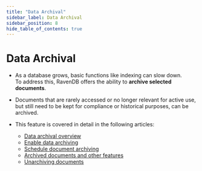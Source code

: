 ```yaml
---
title: "Data Archival"
sidebar_label: Data Archival
sidebar_position: 8
hide_table_of_contents: true
---
```



# Data Archival
<Admonition type="note" title="Note">

* As a database grows, basic functions like indexing can slow down.  
  To address this, RavenDB offers the ability to **archive selected documents**.  
 
* Documents that are rarely accessed or no longer relevant for active use,  
  but still need to be kept for compliance or historical purposes, can be archived.

* This feature is covered in detail in the following articles:
  * [Data archival overview](../../../data-archival/overview)
  * [Enable data archiving](../../../data-archival/enable-data-archiving)
  * [Schedule document archiving](../../../data-archival/schedule-document-archiving)
  * [Archived documents and other features](../../../data-archival/archived-documents-and-other-features)
  * [Unarchiving documents](../../../data-archival/unarchiving-documents)

</Admonition>

